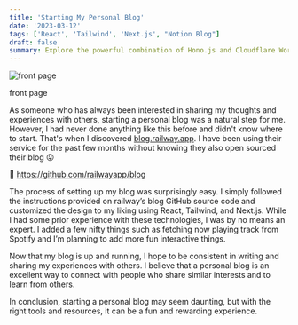 ```yaml
---
title: 'Starting My Personal Blog'
date: '2023-03-12'
tags: ['React', 'Tailwind', 'Next.js', "Notion Blog"]
draft: false
summary: Explore the powerful combination of Hono.js and Cloudflare Workers behind Ryo, your not-so-average Discord bot. Discover how it seamlessly integrates email communication, enhances server scalability, and adds a touch of magic to Discord webhooks.
---
```


![front page](https://qnhjmybhvmffhqxsggxx.supabase.co/storage/v1/object/public/public/featured-image-starting_my_personal_blog.png)

front page

As someone who has always been interested in sharing my thoughts and experiences with others, starting a personal blog was a natural step for me. However, I had never done anything like this before and didn't know where to start. That's when I discovered [blog.railway.app](https://blog.railway.app). I have been using their service for the past few months without knowing they also open sourced their blog 😛

📢 https://github.com/railwayapp/blog

The process of setting up my blog was surprisingly easy. I simply followed the instructions provided on railway’s blog GitHub source code and customized the design to my liking using React, Tailwind, and Next.js. While I had some prior experience with these technologies, I was by no means an expert. I added a few nifty things such as fetching now playing track from Spotify and I’m planning to add more fun interactive things.

Now that my blog is up and running, I hope to be consistent in writing and sharing my experiences with others. I believe that a personal blog is an excellent way to connect with people who share similar interests and to learn from others.

In conclusion, starting a personal blog may seem daunting, but with the right tools and resources, it can be a fun and rewarding experience.

